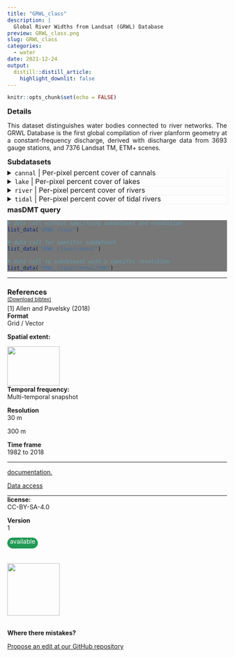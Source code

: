 ```yaml
---
title: "GRWL_class"
description: |
  Global River Widths from Landsat (GRWL) Database
preview: GRWL_class.png
slug: GRWL_class
categories:
  - water
date: 2021-12-24
output:
  distill::distill_article:
    highlight_downlit: false
---
```

  
```r
knitr::opts_chunk$set(echo = FALSE)
```

<div style="width=80%;margin-top:0;margin-bottom:0;">
<h3 style="margin-top:5;margin-bottom:5;">Details</h3>
<p align="justify">
This dataset distinguishes water bodies connected to river networks. The GRWL Database is the first global compilation of river planform geometry at a constant-frequency discharge, derived with discharge data from 3693 gauge stations, and 7376 Landsat TM, ETM+ scenes.
</p>

<h3 style="margin-top:5;margin-bottom:5;">Subdatasets</h3>
<details style='cursor:pointer;border: none;box-shadow: 3px 3px 4px #f8f8f8;'>
<summary style="font-size: 16px;">`cannal` | Per-pixel percent cover of cannals</summary>
|content|description|
|-------|-----------|
|value_range|0...100|
</details>
<details style='cursor:pointer;border: none;box-shadow: 3px 3px 4px #f8f8f8;'>
<summary style="font-size: 16px;">`lake` | Per-pixel percent cover of lakes</summary>
|content|description|
|-------|-----------|
|value_range|0...100|
</details>
<details style='cursor:pointer;border: none;box-shadow: 3px 3px 4px #f8f8f8;'>
<summary style="font-size: 16px;">`river` | Per-pixel percent cover of rivers</summary>
|content|description|
|-------|-----------|
|value_range|0...100|
</details>
<details style='cursor:pointer;border: none;box-shadow: 3px 3px 4px #f8f8f8;'>
<summary style="font-size: 16px;">`tidal` | Per-pixel percent cover of tidal rivers</summary>
|content|description|
|-------|-----------|
|value_range|0...100|
</details>
<h3 style="margin-top:5;margin-bottom:5;">masDMT query</h3>
<div style="width=80%;margin-top:5;margin-bottom:5;background-color:#777777;">
```r
# data call without specifying subdataset and resolution
list_data("GRWL_class")

# data call for specific subdataset 
list_data("GRWL_class/cannal")

# data call to subdataset with a specific resolution
list_data("GRWL_class/cannal/30m")
```
</div>
<hr style="margin-top:0;margin-bottom:0;">
<h3 style="margin-bottom:0;">References</h3>
<p style='margin-top:0;margin-bottom:5;'><a href='https://github.com/macroecology-society/data-catalog/tree/main/_posts/GRWL_class/GRWL_class.bib download=GRWL_class/GRWL_class.bibtex'><small>(Download bibtex)</small></a></p>
[1] Allen and Pavelsky (2018)
</div>

<aside>
<p style="margin-top:0;margin-bottom:0;">**Format**</p>
<p style="margin-top:0;">Grid / Vector</p>
<p style="margin-top:0;">**Spatial extent:**</p>
<img src="GRWL_class_extent.png" width=120, height=90>
<p style="margin-top:0;margin-bottom:0;">**Temporal frequency:**</p>
<p style="margin-top:0;">Multi-temporal snapshot</p>
<p style="margin-top:0;margin-bottom:0;">**Resolution**</p>
<p style="margin-top:0;">30 m</p>
<p style="margin-top:0;">300 m</p>
<p style="margin-top:0;margin-bottom:0;">**Time frame**</p>
<p style="margin-top:0;">1982 to 2018</p>
<hr style="margin-top:0;margin-bottom:0;">
<p><p style='margin-top:0;margin-bottom:0;'><a style='margin:0;padding:0;' href='https://www.science.org/doi/10.1126/science.aat0636'>documentation.</a></p></p>
<p><p style='margin-top:0;margin-bottom:0;'><a style='margin:0;padding:0;' href='https://zenodo.org/record/1297434'>Data access</a></p></p>
<hr style="margin-top:0;margin-bottom:0;">
<p style="margin-top:0;margin-bottom:0;">**license:**</p>
<p style="margin-top:0;">CC-BY-SA-4.0</p>
<p style="margin-top:0;margin-bottom:0;">**Version**</p>
<p style="margin-top:0;">1</p>
<p style="margin-top:0;margin-bottom:0;border-radius:15px;vertical-align:middle;text-align:center;background:#229954;color:#ffffff;height:25px;width:70px;">available</p>
<br>
<br>
<img src="https://raw.githubusercontent.com/macroecology-society/masDMT/master/docs/sidebar_credits.png" width="120;">
<br>
<br>
<p style="margin-bottom:0;padding:0;">**Where there  mistakes?**</p>
<p><a href='https://github.com/macroecology-society/data-catalog/tree/main/_posts/GRWL_class/GRWL_class.yml'>Propose an edit at our GitHub repository</a></p>
</aside>
